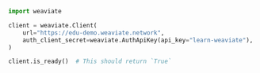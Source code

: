 
<Tabs groupId="languages">
<TabItem value="py" label="Python">

```python
import weaviate

client = weaviate.Client(
    url="https://edu-demo.weaviate.network",
    auth_client_secret=weaviate.AuthApiKey(api_key="learn-weaviate"),  # A read-only API Key for the Weaviate instance
)

client.is_ready()  # This should return `True`
```
</TabItem>
</Tabs>